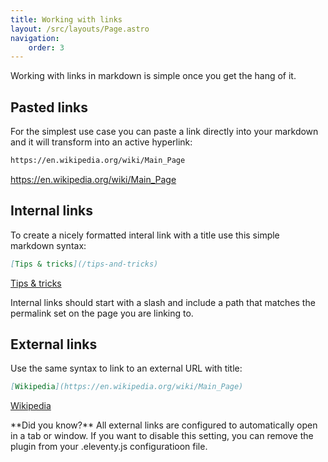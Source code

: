 ```yaml
---
title: Working with links
layout: /src/layouts/Page.astro
navigation:
    order: 3
---
```



Working with links in markdown is simple once you get the hang of it. 

## Pasted links

For the simplest use case you can paste a link directly into your markdown and it will transform into an active hyperlink:

```md
https://en.wikipedia.org/wiki/Main_Page
```
https://en.wikipedia.org/wiki/Main_Page

## Internal links

To create a nicely formatted interal link with a title use this simple markdown syntax:

```md
[Tips & tricks](/tips-and-tricks)
```
[Tips & tricks](/tips-and-tricks)

<Aside>
Internal links should start with a slash and include a path that matches the permalink set on the page you are linking to.
</Aside>

## External links

Use the same syntax to link to an external URL with title:

```md
[Wikipedia](https://en.wikipedia.org/wiki/Main_Page)
```

[Wikipedia](https://en.wikipedia.org/wiki/Main_Page)

<Aside>
**Did you know?** All external links are configured to automatically open in a tab or window. If you want to disable this setting, you can remove the plugin from your .eleventy.js configuratioon file.
</Aside>